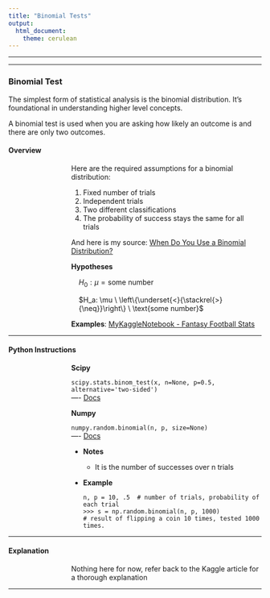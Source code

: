 ```yaml
---
title: "Binomial Tests"
output: 
  html_document: 
    theme: cerulean
---
```


----

----


### Binomial Test {.tabset .tabset-fade .tabset-pills}

The simplest form of statistical analysis is the binomial distribution. It's foundational in understanding higher level concepts.


A binomial test is used when you are asking how likely an outcome is and there are only two outcomes. 

#### Overview 

<div style="padding-left:125px;">
Here are the required assumptions for a binomial distribution:

1. Fixed number of trials
2. Independent trials
3. Two different classifications
4. The probability of success stays the same for all trials

And here is my source: [When Do You Use a Binomial Distribution?](https://www.thoughtco.com/when-to-use-binomial-distribution-3126596)


**Hypotheses** 

<div style="padding-left:15px;">
$H_0: \mu = \text{some number}$

$H_a: \mu \ \left\{\underset{<}{\stackrel{>}{\neq}}\right\} \ \text{some number}$
</div>

**Examples**: [MyKaggleNotebook - Fantasy Football Stats](https://www.kaggle.com/amartinson193/using-stats-to-determine-skill-in-fantasy-football)

</div>



----

#### Python Instructions

<div style="padding-left:125px;">

**Scipy**    
    
`scipy.stats.binom_test(x, n=None, p=0.5, alternative='two-sided')`        
---- [Docs](https://docs.scipy.org/doc/scipy/reference/generated/scipy.stats.binom_test.html )   
   
**Numpy**   
   
`numpy.random.binomial(n, p, size=None)`         
---- [Docs](https://numpy.org/doc/stable/reference/random/generated/numpy.random.binomial.html?highlight=random%20binomial#numpy.random.binomial)   

  * **Notes**    
    * It is the number of successes over n trials     
    
  * **Example**
  
  
        n, p = 10, .5  # number of trials, probability of each trial     
        >>> s = np.random.binomial(n, p, 1000)     
        # result of flipping a coin 10 times, tested 1000 times.    
    
</div>


----

#### Explanation

<div style="padding-left:125px;">

Nothing here for now, refer back to the Kaggle article for a thorough explanation

</div>

----




<footer></footer>


